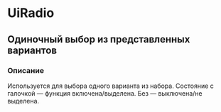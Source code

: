 
# UiRadio

## Одиночный выбор из представленных вариантов

### Описание

Используется для выбора одного варианта из набора. Состояние с галочкой — функция включена/выделена.
Без — выключена/не выделена.

<ToReact is={UiRadio} />
